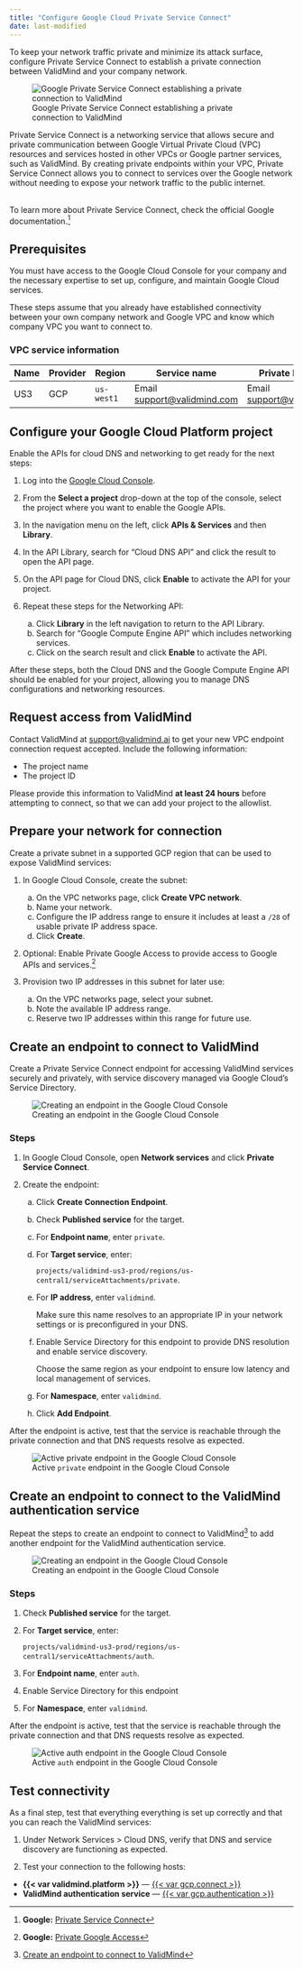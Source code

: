 ```yaml
---
title: "Configure Google Cloud Private Service Connect"
date: last-modified
---
```


To keep your network traffic private and minimize its attack surface, configure Private Service Connect to establish a private connection between ValidMind and your company network.

![Google Private Service Connect establishing a private connection to ValidMind](google-cloud-private-service-connect.png){fig-alt="A graphic showing Google Private Service Connect establishing a private connection to ValidMind"}

Private Service Connect is a networking service that allows secure and private communication between Google Virtual Private Cloud (VPC) resources and services hosted in other VPCs or Google partner services, such as ValidMind. By creating private endpoints within your VPC, Private Service Connect allows you to connect to services over the Google network without needing to expose your network traffic to the public internet.

::: {.callout-important title="The responsibility of setting up endpoints for Private Service Connect falls to your IT department, such as the cloud engineering, infrastructure, or security teams."}
<br>
To learn more about Private Service Connect, check the official Google documentation.[^1]
:::

::: {.prereq}

## Prerequisites

You must have access to the Google Cloud Console for your company and the necessary expertise to set up, configure, and maintain Google Cloud services.

These steps assume that you already have established connectivity between your own company network and Google VPC and know which company VPC you want to connect to.

### VPC service information

| Name | Provider |  Region       | Service name                                            | Private DNS name             |
| -- | -- | --------------- | ------------------------------------------------------- | ---------------------------- |
| US3 | GCP | `us-west1`    | Email <support@validmind.com> | Email <support@validmind.com> |

:::

## Configure your Google Cloud Platform project

Enable the APIs for cloud DNS and networking to get ready for the next steps:

1. Log into the [Google Cloud Console](https://console.cloud.google.com/).

2. From the **Select a project** drop-down at the top of the console, select the project where you want to enable the Google APIs.

3. In the navigation menu on the left, click **APIs & Services** and then **Library**.

4. In the API Library, search for "Cloud DNS API" and click the result to open the API page.

5. On the API page for Cloud DNS, click **Enable** to activate the API for your project.

6. Repeat these steps for the Networking API:

   a. Click **Library** in the left navigation to return to the API Library.
   b. Search for "Google Compute Engine API" which includes networking services.
   c. Click on the search result and click **Enable** to activate the API.

After these steps, both the Cloud DNS and the Google Compute Engine API should be enabled for your project, allowing you to manage DNS configurations and networking resources.

## Request access from ValidMind

Contact ValidMind at [support@validmind.ai](mailto:support@validmind.ai?subject=VPC%20Endpoint%20Connection%20Request) to get your new VPC endpoint connection request accepted. Include the following information:

   - The project name
   - The project ID

::: {.callout}
Please provide this information to ValidMind **at least 24 hours** before attempting to connect, so that we can add your project to the allowlist.
:::

## Prepare your network for connection

Create a private subnet in a supported GCP region that can be used to expose ValidMind services: 

1. In Google Cloud Console, create the subnet: 

   a. On the VPC networks page, click **Create VPC network**.
   b. Name your network.
   c. Configure the IP address range to ensure it includes at least a `/28` of usable private IP address space.
   d. Click **Create**.

2. Optional: Enable Private Google Access to provide access to Google APIs and services.[^2]

3. Provision two IP addresses in this subnet for later use: 

   a. On the VPC networks page, select your subnet.
   c. Note the available IP address range.
   d. Reserve two IP addresses within this range for future use.

## Create an endpoint to connect to ValidMind

Create a Private Service Connect endpoint for accessing ValidMind services securely and privately, with service discovery managed via Google Cloud’s Service Directory.

![Creating an endpoint in the Google Cloud Console](gcp-add-validmind-endpoint-panel.png){fig-alt="Screenshot of an endpoint being created with the options specified in the steps" class="screenshot"}

### Steps

1. In Google Cloud Console, open **Network services** and click **Private Service Connect**.

2. Create the endpoint:

   a. Click **Create Connection Endpoint**.
   b. Check **Published service** for the target.
   c. For **Endpoint name**, enter `private`.
   d. For **Target service**, enter:
   
       `projects/validmind-us3-prod/regions/us-central1/serviceAttachments/private`.
   
   e. For **IP address**, enter `validmind`.
      
      ::: {.callout}
      Make sure this name resolves to an appropriate IP in your network settings or is preconfigured in your DNS.
      ::: 

   f. Enable Service Directory for this endpoint to provide DNS resolution and enable service discovery.

      ::: {.callout}
      Choose the same region as your endpoint to ensure low latency and local management of services.
      ::: 
   
   g. For **Namespace**, enter `validmind`.

   h. Click **Add Endpoint**.

After the endpoint is active, test that the service is reachable through the private connection and that DNS requests resolve as expected.

![Active `private` endpoint in the Google Cloud Console](gcp-add-validmind-endpoint.png){fig-alt="Active endpoint being shown in the Google Cloud Console" class="screenshot"}

## Create an endpoint to connect to the ValidMind authentication service

Repeat the steps to create an endpoint to connect to ValidMind[^3] to add another endpoint for the ValidMind authentication service.

![Creating an endpoint in the Google Cloud Console](gcp-add-auth-endpoint-panel.png){fig-alt="Screenshot of an endpoint being created with the options specified in the steps" class="screenshot"}

### Steps

1. Check **Published service** for the target.
2. For **Target service**, enter:

      `projects/validmind-us3-prod/regions/us-central1/serviceAttachments/auth`.

3. For **Endpoint name**, enter `auth`.
4. Enable Service Directory for this endpoint
5. For **Namespace**, enter `validmind`.

After the endpoint is active, test that the service is reachable through the private connection and that DNS requests resolve as expected.

![Active `auth` endpoint in the Google Cloud Console](gcp-add-auth-endpoint.png){fig-alt="Active endpoint being shown in the Google Cloud Console" class="screenshot"}

## Test connectivity

As a final step, test that everything everything is set up correctly and that you can reach the ValidMind services:

1. Under Network Services > Cloud DNS, verify that DNS and service discovery are functioning as expected.

2. Test your connection to the following hosts:
  - **{{< var validmind.platform >}}** — [{{< var gcp.connect >}}]({{< var gcp.connect >}})
  - **ValidMind authentication service** — [{{< var gcp.authentication >}}]({{< var gcp.authentication >}})

<!-- FOOTNOTES -->

[^1]: **Google:** [Private Service Connect](https://cloud.google.com/vpc/docs/private-service-connect)

[^2]: **Google:** [Private Google Access](https://cloud.google.com/vpc/docs/private-google-access)

[^3]: [Create an endpoint to connect to ValidMind](#create-an-endpoint-to-connect-to-validmind)